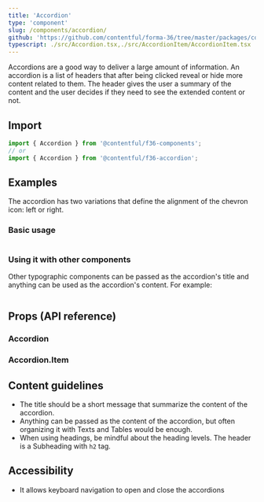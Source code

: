 ```yaml
---
title: 'Accordion'
type: 'component'
slug: /components/accordion/
github: 'https://github.com/contentful/forma-36/tree/master/packages/components/accordion'
typescript: ./src/Accordion.tsx,./src/AccordionItem/AccordionItem.tsx
---
```


Accordions are a good way to deliver a large amount of information. An accordion is a list of headers that after being clicked reveal or hide more content related to them.
The header gives the user a summary of the content and the user decides if they need to see the extended content or not.

## Import

```jsx static=true
import { Accordion } from '@contentful/f36-components';
// or
import { Accordion } from '@contentful/f36-accordion';
```

## Examples

The accordion has two variations that define the alignment of the chevron icon: left or right.

### Basic usage

```jsx file=./examples/AccordionExample.tsx

```

### Using it with other components

Other typographic components can be passed as the accordion's title and anything can be used as the accordion's content. For example:

```jsx file=./examples/AccordionWithOtherComponentExample.tsx

```

## Props (API reference)

### Accordion

<PropsTable of="Accordion" />

### Accordion.Item

<PropsTable of="AccordionItem" />

## Content guidelines

- The title should be a short message that summarize the content of the accordion.
- Anything can be passed as the content of the accordion, but often organizing it with Texts and Tables would be enough.
- When using headings, be mindful about the heading levels. The header is a Subheading with `h2` tag.

## Accessibility

- It allows keyboard navigation to open and close the accordions
